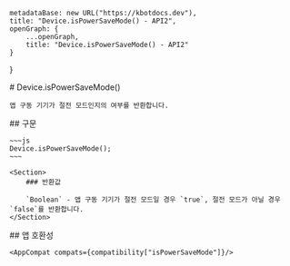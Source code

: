 
    metadataBase: new URL("https://kbotdocs.dev"),
    title: "Device.isPowerSaveMode() - API2",
    openGraph: {
        ...openGraph,
        title: "Device.isPowerSaveMode() - API2"
    }
}

<Section>
    # Device.isPowerSaveMode()

    앱 구동 기기가 절전 모드인지의 여부를 반환합니다.
</Section>
<Section>
    ## 구문

    ~~~js
    Device.isPowerSaveMode();
    ~~~

    <Section>
        ### 반환값

        `Boolean` - 앱 구동 기기가 절전 모드일 경우 `true`, 절전 모드가 아닐 경우 `false`를 반환합니다.
    </Section>
</Section>
<Section>
    ## 앱 호환성

    <AppCompat compats={compatibility["isPowerSaveMode"]}/>
</Section>